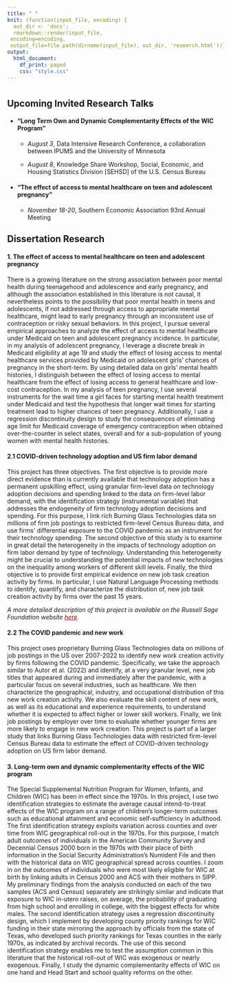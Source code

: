 ```yaml
---
title: " "
knit: (function(input_file, encoding) {
  out_dir <- 'docs';
  rmarkdown::render(input_file,
 encoding=encoding,
 output_file=file.path(dirname(input_file), out_dir, 'research.html'))})
output:
  html_document:
    df_print: paged
    css: "style.css"
---
```


<center> <h1></h1> </center>

<div>
<div style="margin-bottom:20px;">
</div>


## Upcoming Invited Research Talks ##

- #### "Long Term Own and Dynamic Complementarity Effects of the WIC Program" ####
  
  - _August 3_, Data Intensive Research Conference, a collaboration between IPUMS and the University of Minnesota 
  
  - _August 8_, Knowledge Share Workshop, Social, Economic, and Housing Statistics Division [SEHSD] of the U.S. Census Bureau
  
- #### "The effect of access to mental healthcare on teen and adolescent pregnancy" ####
  
  - _November 18-20_, Southern Economic Association 93rd Annual Meeting 

## Dissertation Research ##

#### 1. The effect of access to mental healthcare on teen and adolescent pregnancy ####

There is a growing literature on the strong association between poor mental health during teenagehood and adolescence and early pregnancy, and although the association established in this literature is not causal, it nevertheless points to the possibility that poor mental health in teens and adolescents, if not addressed through access to appropriate mental healthcare, might lead to early pregnancy through an inconsistent use of contraception or risky sexual behaviors. In this project, I pursue several empirical approaches to analyze the effect of access to mental healthcare under Medicaid on teen and adolescent pregnancy incidence. In particular, in my analysis of adolescent pregnancy, I leverage a discrete break in Medicaid eligibility at age 19 and study the effect of losing access to mental healthcare services provided by Medicaid on adolescent girls’ chances of pregnancy in the short-term. By using detailed data on girls' mental health histories, I distinguish between the effect of losing access to mental healthcare from the effect of losing access to general healthcare and low-cost contraception. In my analysis of teen pregnancy, I use several instruments for the wait time a girl faces for starting mental health treatment under Medicaid and test the hypothesis that longer wait times for starting treatment lead to higher chances of teen pregnancy. Additionally, I use a regression discontinuity design to study the consequences of eliminating age limit for Medicaid coverage of emergency contraception when obtained over-the-counter in select states, overall and for a sub-population of young women with mental health histories. 

#### 2.1 COVID-driven technology adoption and US firm labor demand ####

This project has three objectives. The first objective is to provide more direct evidence than is currently available that technology adoption has a permanent upskilling effect, using granular firm-level data on technology adoption decisions and spending linked to the data on firm-level labor demand, with the identification strategy (instrumental variable) that addresses the endogeneity of firm technology adoption decisions and spending. For this purpose, I link rich Burning Glass Technologies data on millions of firm job postings to restricted firm-level Census Bureau data, and use firms' differential exposure to the COVID pandemic as an instrument for their technology spending. The second objective of this study is to examine in great detail the heterogeneity in the impacts of technology adoption on firm labor demand by type of technology. Understanding this heterogeneity might be crucial to understanding the potential impacts of _new_ technologies on the inequality among workers of different skill levels. Finally, the third objective is to provide first empirical evidence on new job task creation activity by firms. In particular, I use Natural Language Processing methods to identify, quantify, and characterize the distribution of, new job task creation activity by firms over the past 15 years. 

_A more detailed description of this project is available on the Russell Sage Foundation website <a href="https://www.russellsage.org/sites/default/files/sample_drg_proposals.pdf" style="color: #8B0000; text-decoration: underline;">here</a>._ 

#### 2.2 The COVID pandemic and new work ####

This project uses proprietary Burning Glass Technologies data on millions of job postings in the US over 2007-2022 to identify new work creation activity by firms following the COVID pandemic. Specifically, we take the approach similar to Autor et al. (2022) and identify, at a very granular level, new job titles that appeared during and immediately after the pandemic, with a particular focus on several industries, such as healthcare. We then characterize the geographical, industry, and occupational distribution of this new work creation activity. We also evaluate the skill content of new work, as well as its educational and experience requirements, to understand whether it is expected to affect higher or lower skill workers. Finally, we link job postings by employer over time to evaluate whether younger firms are more likely to engage in new work creation. This project is part of a larger study that links Burning Glass Technologies data with restricted firm-level Census Bureau data to estimate the effect of COVID-driven technology adoption on US firm labor demand.

#### 3. Long-term own and dynamic complementarity effects of the WIC program ####

The Special Supplemental Nutrition Program for Women, Infants, and Children (WIC) has been in effect since the 1970s. In this project, I use two identification strategies to estimate the average causal intend-to-treat effects of the WIC program on a range of children’s longer-term outcomes such as educational attainment and economic self-sufficiency in adulthood. The first identification strategy exploits variation across counties and over time from WIC geographical roll-out in the 1970s. For this purpose, I match adult outcomes of individuals in the American Community Survey and Decennial Census 2000 born in the 1970s with their place of birth information in the Social Security Administration's Numident File and then with the historical data on WIC geographical spread across counties. I zoom in on the outcomes of individuals who were most likely eligible for WIC at birth by linking adults in Census 2000 and ACS with their mothers in SIPP. My preliminary findings from the analysis conducted on each of the two samples (ACS and Census) separately are strikingly similar and indicate that exposure to WIC in-utero raises, on average, the probability of graduating from high school and enrolling in college, with the biggest effects for white males. The second identification strategy uses a regression discontinuity design, which I implement by developing county priority rankings for WIC funding in their state mirroring the approach by officials from the state of Texas, who developed such priority rankings for Texas counties in the early 1970s, as indicated by archival records. The use of this second identification strategy enables me to test the assumption common in this literature that the historical roll-out of WIC was exogenous or nearly exogenous. Finally, I study the dynamic complementarity effects of WIC on one hand and Head Start and school quality reforms on the other.

</div>
<div style="margin-bottom:20px;">
</div>

<!-- Matomo -->
<script>
  var _paq = window._paq = window._paq || [];
  /* tracker methods like "setCustomDimension" should be called before "trackPageView" */
  _paq.push(['trackPageView']);
  _paq.push(['enableLinkTracking']);
  (function() {
    var u="https://amgithub.matomo.cloud/";
    _paq.push(['setTrackerUrl', u+'matomo.php']);
    _paq.push(['setSiteId', '1']);
    var d=document, g=d.createElement('script'), s=d.getElementsByTagName('script')[0];
    g.async=true; g.src='//cdn.matomo.cloud/amgithub.matomo.cloud/matomo.js'; s.parentNode.insertBefore(g,s);
  })();
</script>
<!-- End Matomo Code -->


